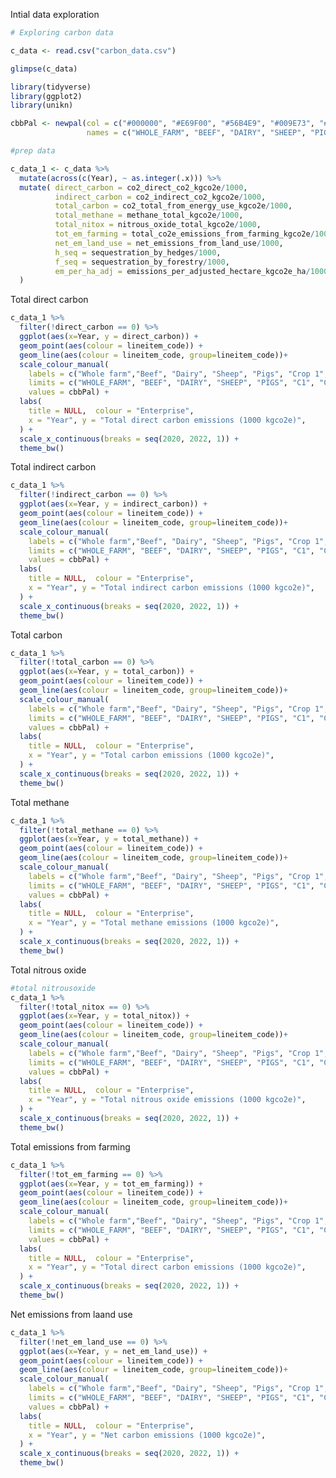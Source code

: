 Intial data exploration 

```r
# Exploring carbon data

c_data <- read.csv("carbon_data.csv")

glimpse(c_data)

library(tidyverse)
library(ggplot2)
library(unikn)

cbbPal <- newpal(col = c("#000000", "#E69F00", "#56B4E9", "#009E73", "#F0E442", "#0072B2", "#D55E00", "#CC79A7"),
                 names = c("WHOLE_FARM", "BEEF", "DAIRY", "SHEEP", "PIGS", "C1", "C6", "G6"))

#prep data 

c_data_1 <- c_data %>%
  mutate(across(c(Year), ~ as.integer(.x))) %>%
  mutate( direct_carbon = co2_direct_co2_kgco2e/1000, 
          indirect_carbon = co2_indirect_co2_kgco2e/1000,  
          total_carbon = co2_total_from_energy_use_kgco2e/1000,  
          total_methane = methane_total_kgco2e/1000,  
          total_nitox = nitrous_oxide_total_kgco2e/1000,  
          tot_em_farming = total_co2e_emissions_from_farming_kgco2e/1000,   
          net_em_land_use = net_emissions_from_land_use/1000,  
          h_seq = sequestration_by_hedges/1000,
          f_seq = sequestration_by_forestry/1000,
          em_per_ha_adj = emissions_per_adjusted_hectare_kgco2e_ha/1000 
  )
```

Total direct carbon
```r
c_data_1 %>%
  filter(!direct_carbon == 0) %>%
  ggplot(aes(x=Year, y = direct_carbon)) +
  geom_point(aes(colour = lineitem_code)) +
  geom_line(aes(colour = lineitem_code, group=lineitem_code))+
  scale_colour_manual(
    labels = c("Whole farm","Beef", "Dairy", "Sheep", "Pigs", "Crop 1", "Crop 6", "Graze 6"),
    limits = c("WHOLE_FARM", "BEEF", "DAIRY", "SHEEP", "PIGS", "C1", "C6", "G6"),
    values = cbbPal) +
  labs(
    title = NULL,  colour = "Enterprise",
    x = "Year", y = "Total direct carbon emissions (1000 kgco2e)",
  ) +
  scale_x_continuous(breaks = seq(2020, 2022, 1)) +
  theme_bw()

```

Total indirect carbon
```r
c_data_1 %>%
  filter(!indirect_carbon == 0) %>%
  ggplot(aes(x=Year, y = indirect_carbon)) +
  geom_point(aes(colour = lineitem_code)) +
  geom_line(aes(colour = lineitem_code, group=lineitem_code))+
  scale_colour_manual(
    labels = c("Whole farm","Beef", "Dairy", "Sheep", "Pigs", "Crop 1", "Crop 6", "Graze 6"),
    limits = c("WHOLE_FARM", "BEEF", "DAIRY", "SHEEP", "PIGS", "C1", "C6", "G6"),
    values = cbbPal) +
  labs(
    title = NULL,  colour = "Enterprise",
    x = "Year", y = "Total indirect carbon emissions (1000 kgco2e)",
  ) +
  scale_x_continuous(breaks = seq(2020, 2022, 1)) +
  theme_bw()
```

Total carbon
```r
c_data_1 %>%
  filter(!total_carbon == 0) %>%
  ggplot(aes(x=Year, y = total_carbon)) +
  geom_point(aes(colour = lineitem_code)) +
  geom_line(aes(colour = lineitem_code, group=lineitem_code))+
  scale_colour_manual(
    labels = c("Whole farm","Beef", "Dairy", "Sheep", "Pigs", "Crop 1", "Crop 6", "Graze 6"),
    limits = c("WHOLE_FARM", "BEEF", "DAIRY", "SHEEP", "PIGS", "C1", "C6", "G6"),
    values = cbbPal) +
  labs(
    title = NULL,  colour = "Enterprise",
    x = "Year", y = "Total carbon emissions (1000 kgco2e)",
  ) +
  scale_x_continuous(breaks = seq(2020, 2022, 1)) +
  theme_bw()
```

Total methane
```r
c_data_1 %>%
  filter(!total_methane == 0) %>%
  ggplot(aes(x=Year, y = total_methane)) +
  geom_point(aes(colour = lineitem_code)) +
  geom_line(aes(colour = lineitem_code, group=lineitem_code))+
  scale_colour_manual(
    labels = c("Whole farm","Beef", "Dairy", "Sheep", "Pigs", "Crop 1", "Crop 6", "Graze 6"),
    limits = c("WHOLE_FARM", "BEEF", "DAIRY", "SHEEP", "PIGS", "C1", "C6", "G6"),
    values = cbbPal) +
  labs(
    title = NULL,  colour = "Enterprise",
    x = "Year", y = "Total methane emissions (1000 kgco2e)",
  ) +
  scale_x_continuous(breaks = seq(2020, 2022, 1)) +
  theme_bw()
```

Total nitrous oxide
```r
#total nitrousoxide
c_data_1 %>%
  filter(!total_nitox == 0) %>%
  ggplot(aes(x=Year, y = total_nitox)) +
  geom_point(aes(colour = lineitem_code)) +
  geom_line(aes(colour = lineitem_code, group=lineitem_code))+
  scale_colour_manual(
    labels = c("Whole farm","Beef", "Dairy", "Sheep", "Pigs", "Crop 1", "Crop 6", "Graze 6"),
    limits = c("WHOLE_FARM", "BEEF", "DAIRY", "SHEEP", "PIGS", "C1", "C6", "G6"),
    values = cbbPal) +
  labs(
    title = NULL,  colour = "Enterprise",
    x = "Year", y = "Total nitrous oxide emissions (1000 kgco2e)",
  ) +
  scale_x_continuous(breaks = seq(2020, 2022, 1)) +
  theme_bw()
```

Total emissions from farming
```r
c_data_1 %>%
  filter(!tot_em_farming == 0) %>%
  ggplot(aes(x=Year, y = tot_em_farming)) +
  geom_point(aes(colour = lineitem_code)) +
  geom_line(aes(colour = lineitem_code, group=lineitem_code))+
  scale_colour_manual(
    labels = c("Whole farm","Beef", "Dairy", "Sheep", "Pigs", "Crop 1", "Crop 6", "Graze 6"),
    limits = c("WHOLE_FARM", "BEEF", "DAIRY", "SHEEP", "PIGS", "C1", "C6", "G6"),
    values = cbbPal) +
  labs(
    title = NULL,  colour = "Enterprise",
    x = "Year", y = "Total direct carbon emissions (1000 kgco2e)",
  ) +
  scale_x_continuous(breaks = seq(2020, 2022, 1)) +
  theme_bw()
```


Net emissions from laand use

```r
c_data_1 %>%
  filter(!net_em_land_use == 0) %>%
  ggplot(aes(x=Year, y = net_em_land_use)) +
  geom_point(aes(colour = lineitem_code)) +
  geom_line(aes(colour = lineitem_code, group=lineitem_code))+
  scale_colour_manual(
    labels = c("Whole farm","Beef", "Dairy", "Sheep", "Pigs", "Crop 1", "Crop 6", "Graze 6"),
    limits = c("WHOLE_FARM", "BEEF", "DAIRY", "SHEEP", "PIGS", "C1", "C6", "G6"),
    values = cbbPal) +
  labs(
    title = NULL,  colour = "Enterprise",
    x = "Year", y = "Net carbon emissions (1000 kgco2e)",
  ) +
  scale_x_continuous(breaks = seq(2020, 2022, 1)) +
  theme_bw()
```

